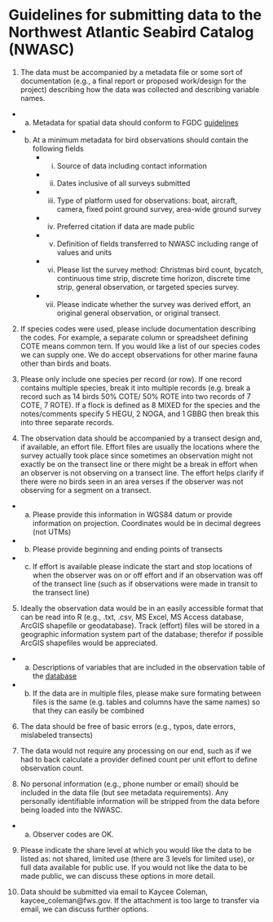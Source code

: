**Guidelines for submitting data to the Northwest Atlantic Seabird Catalog (NWASC)**   
===

1) The data must be accompanied by a metadata file or some sort of documentation (e.g., a final report or proposed work/design for the project) describing how the data was collected and describing variable names.  
*    a. Metadata for spatial data should conform to FGDC [guidelines](https://www.fgdc.gov/metadata/geospatial-metadata-standards)  
*    b. At a minimum metadata for bird observations should contain the following fields  
    *   i. Source of data including contact information  
    *   ii. Dates inclusive of all surveys submitted  
    *   iii. Type of platform used for observations: boat, aircraft, camera, fixed point ground survey, area-wide ground survey  
    *   iv. Preferred citation if data are made public  
    *   v. Definition of fields transferred to NWASC including range of values and units     
    *   vi. Please list the survey method: Christmas bird count, bycatch, continuous time strip, discrete time horizon, discrete time strip, general observation, or targeted species survey.  
    *   vii. Please indicate whether the survey was derived effort, an original general observation, or original transect.  

2) If species codes were used, please include documentation describing the codes. For example, a separate column or spreadsheet defining COTE means common tern.  If you would like a list of our species codes we can supply one. We do accept observations for other marine fauna other than birds and boats.   

3) Please only include one species per record (or row). If one record contains multiple species, break it into multiple records (e.g. break a record such as 14 birds 50% COTE/ 50% ROTE into two records of 7 COTE, 7 ROTE). If a flock is defined as 8 MIXED for the species and the notes/comments specify 5 HEGU, 2 NOGA, and 1 GBBG then break this into three separate records.   
  
4)  The observation data should be accompanied by a transect design and, if available, an effort file. Effort files are usually the locations where the survey actually took place since sometimes an observation might not exactly be on the transect line or there might be a break in effort when an observer is not observing on a transect line. The effort helps clarify if there were no birds seen in an area verses if the observer was not observing for a segment on a transect.  
*    a. Please provide this information in WGS84 datum or provide information on projection. Coordinates would be in decimal degrees 
    (not UTMs)  
*    b. Please provide beginning and ending points of transects  
*    c. If effort is available please indicate the start and stop locations of when the observer was on or off effort and if an observation was off of the transect line (such as if observations were made in transit to the transect line)  
   
5) Ideally the observation data would be in an easily accessible format that can be read into R (e.g., .txt, .csv, MS Excel, MS Access database, ArcGIS shapefile or geodatabase). Track (effort) files will be stored in a geographic information system part of the database; therefor if  possible ArcGIS shapefiles would be appreciated.  
*    a. Descriptions of variables that are included in the observation table of the [database](http://www.nodc.noaa.gov/archive/arc0070/0115356/1.1/data/0-data/seabird_data_structure_NODC_30Dec2013.csv)  
*    b. If the data are in multiple files, please make sure formating between files is the same (e.g. tables and columns have the same names) so that they can easily be combined      

6) The data should be free of basic errors (e.g., typos, date errors, mislabeled transects)  

7) The data would not require any processing on our end, such as if we had to back calculate a provider defined count per unit effort to define observation count.  

8) No personal information (e.g., phone number or email) should be included in the data file (but see metadata requirements).  Any personally identifiable information will be stripped from the data before being loaded into the NWASC.  
*    a. Observer codes are OK.  

9) Please indicate the share level at which you would like the data to be listed as: not shared, limited use (there are 3 levels for limited use), or full data available for public use.  If you would not like the data to be made public, we can discuss these options in more detail.  

10) Data should be submitted via email to Kaycee Coleman, kaycee_coleman@fws.gov. If the attachment is too large to transfer via email, we can discuss further options.  
